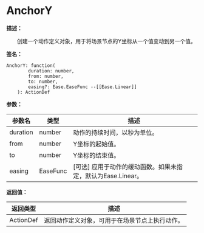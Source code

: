 # AnchorY

**描述：**

&emsp;&emsp;创建一个动作定义对象，用于将场景节点的Y坐标从一个值变动到另一个值。

**签名：**
```tl
AnchorY: function(
		duration: number,
		from: number,
		to: number,
		easing?: Ease.EaseFunc --[[Ease.Linear]]
	): ActionDef
```

**参数：**

| 参数名 | 类型 | 描述 |
| --- | --- | --- |
| duration | number | 动作的持续时间，以秒为单位。 |
| from | number | Y坐标的起始值。 |
| to | number | Y坐标的结束值。 |
| easing | EaseFunc | [可选] 应用于动作的缓动函数。如果未指定，默认为Ease.Linear。 |

**返回值：**

| 返回类型 | 描述 |
| --- | --- |
| ActionDef | 返回动作定义对象，可用于在场景节点上执行动作。 |